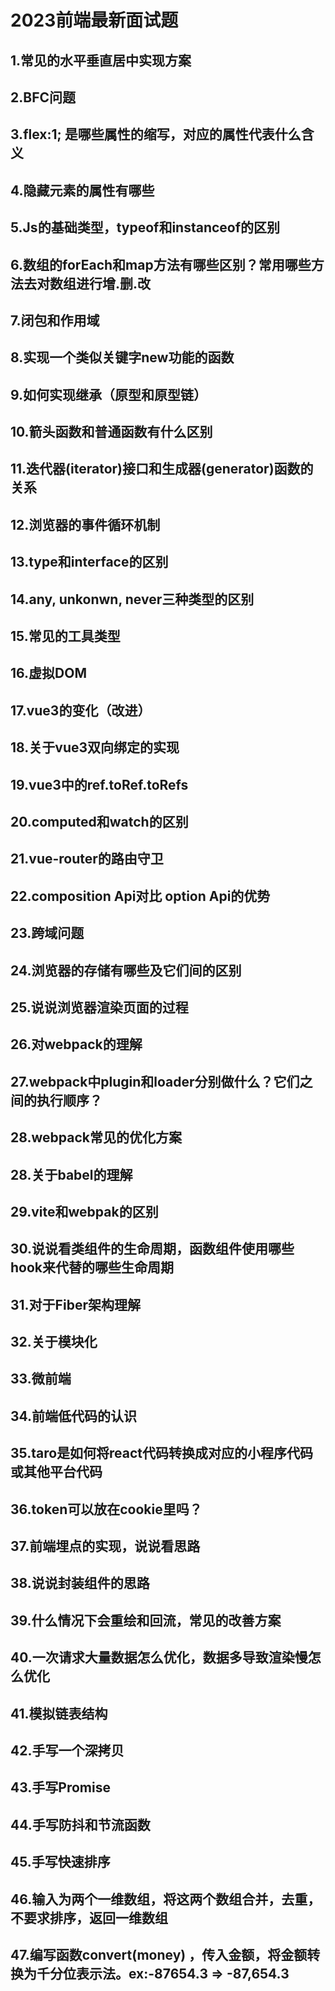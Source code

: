 # 2023前端最新面试题

## 1.常见的水平垂直居中实现方案

## 2.BFC问题

## 3.flex:1; 是哪些属性的缩写，对应的属性代表什么含义

## 4.隐藏元素的属性有哪些

## 5.Js的基础类型，typeof和instanceof的区别

## 6.数组的forEach和map方法有哪些区别？常用哪些方法去对数组进行增.删.改

## 7.闭包和作用域

## 8.实现一个类似关键字new功能的函数

## 9.如何实现继承（原型和原型链）

## 10.箭头函数和普通函数有什么区别

## 11.迭代器(iterator)接口和生成器(generator)函数的关系

## 12.浏览器的事件循环机制

## 13.type和interface的区别

## 14.any, unkonwn, never三种类型的区别

## 15.常见的工具类型

## 16.虚拟DOM

## 17.vue3的变化（改进）

## 18.关于vue3双向绑定的实现

## 19.vue3中的ref.toRef.toRefs

## 20.computed和watch的区别

## 21.vue-router的路由守卫

## 22.composition Api对比 option Api的优势

## 23.跨域问题

## 24.浏览器的存储有哪些及它们间的区别

## 25.说说浏览器渲染页面的过程

## 26.对webpack的理解

## 27.webpack中plugin和loader分别做什么？它们之间的执行顺序？

## 28.webpack常见的优化方案

## 28.关于babel的理解

## 29.vite和webpak的区别

## 30.说说看类组件的生命周期，函数组件使用哪些hook来代替的哪些生命周期

## 31.对于Fiber架构理解

## 32.关于模块化

## 33.微前端

## 34.前端低代码的认识

## 35.taro是如何将react代码转换成对应的小程序代码或其他平台代码

## 36.token可以放在cookie里吗？

## 37.前端埋点的实现，说说看思路

## 38.说说封装组件的思路

## 39.什么情况下会重绘和回流，常见的改善方案

## 40.一次请求大量数据怎么优化，数据多导致渲染慢怎么优化

## 41.模拟链表结构

## 42.手写一个深拷贝

## 43.手写Promise

## 44.手写防抖和节流函数

## 45.手写快速排序

## 46.输入为两个一维数组，将这两个数组合并，去重，不要求排序，返回一维数组

## 47.编写函数convert(money) ，传入金额，将金额转换为千分位表示法。ex:-87654.3 => -87,654.3
